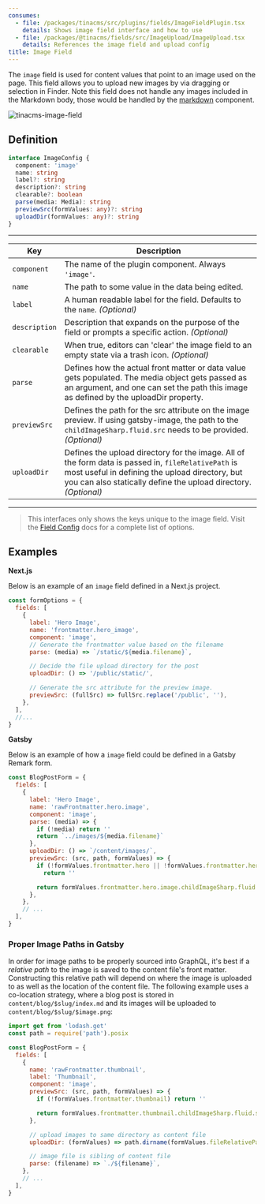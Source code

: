 ```yaml
---
consumes:
  - file: /packages/tinacms/src/plugins/fields/ImageFieldPlugin.tsx
    details: Shows image field interface and how to use
  - file: /packages/@tinacms/fields/src/ImageUpload/ImageUpload.tsx
    details: References the image field and upload config
title: Image Field
---
```


<WarningCallout body="This is an advanced-use feature, and likely not something you'll need to configure. What you probably want is the content types reference!" />

The `image` field is used for content values that point to an image used on the page. This field allows you to upload new images by via dragging or selection in Finder. Note this field does not handle any images included in the Markdown body, those would be handled by the [markdown](/docs/reference/toolkit/fields/markdown) component.

![tinacms-image-field](/img/fields/image.png)

## Definition

```typescript
interface ImageConfig {
  component: 'image'
  name: string
  label?: string
  description?: string
  clearable?: boolean
  parse(media: Media): string
  previewSrc(formValues: any)?: string
  uploadDir(formValues: any)?: string
}
```

***

| Key           | Description                                                                                                                                                                                                              |
| ------------- | ------------------------------------------------------------------------------------------------------------------------------------------------------------------------------------------------------------------------ |
| `component`   | The name of the plugin component. Always `'image'`.                                                                                                                                                                      |
| `name`        | The path to some value in the data being edited.                                                                                                                                                                         |
| `label`       | A human readable label for the field. Defaults to the `name`. *(Optional)*                                                                                                                                               |
| `description` | Description that expands on the purpose of the field or prompts a specific action. *(Optional)*                                                                                                                          |
| `clearable`   | When true, editors can 'clear' the image field to an empty state via a trash icon. *(Optional)*                                                                                                                          |
| `parse`       | Defines how the actual front matter or data value gets populated. The media object gets passed as an argument, and one can set the path this image as defined by the uploadDir property.                                 |
| `previewSrc`  | Defines the path for the src attribute on the image preview. If using gatsby-image, the path to the `childImageSharp.fluid.src` needs to be provided. *(Optional)*                                                       |
| `uploadDir`   | Defines the upload directory for the image. All of the form data is passed in, `fileRelativePath` is most useful in defining the upload directory, but you can also statically define the upload directory. *(Optional)* |

***

> This interfaces only shows the keys unique to the image field. Visit the [Field Config](https://tina.io/docs/extending-tina/custom-field-components/#default-field-plugins) docs for a complete list of options.

## Examples

**Next.js**

Below is an example of an `image` field defined in a Next.js project.

```jsx
const formOptions = {
  fields: [
    {
      label: 'Hero Image',
      name: 'frontmatter.hero_image',
      component: 'image',
      // Generate the frontmatter value based on the filename
      parse: (media) => `/static/${media.filename}`,

      // Decide the file upload directory for the post
      uploadDir: () => '/public/static/',

      // Generate the src attribute for the preview image.
      previewSrc: (fullSrc) => fullSrc.replace('/public', ''),
    },
  ],
  //...
}
```

**Gatsby**

Below is an example of how a `image` field could be defined in a Gatsby Remark form.

```javascript
const BlogPostForm = {
  fields: [
    {
      label: 'Hero Image',
      name: 'rawFrontmatter.hero.image',
      component: 'image',
      parse: (media) => {
        if (!media) return ''
        return `../images/${media.filename}`
      },
      uploadDir: () => `/content/images/`,
      previewSrc: (src, path, formValues) => {
        if (!formValues.frontmatter.hero || !formValues.frontmatter.hero.image)
          return ''

        return formValues.frontmatter.hero.image.childImageSharp.fluid.src
      },
    },
    // ...
  ],
}
```

### Proper Image Paths in Gatsby

In order for image paths to be properly sourced into GraphQL, it's best if a *relative path* to the image is saved to the content file's front matter. Constructing this relative path will depend on where the image is uploaded to as well as the location of the content file. The following example uses a co-location strategy, where a blog post is stored in `content/blog/$slug/index.md` and its images will be uploaded to `content/blog/$slug/$image.png`:

```javascript
import get from 'lodash.get'
const path = require('path').posix

const BlogPostForm = {
  fields: [
    {
      name: 'rawFrontmatter.thumbnail',
      label: 'Thumbnail',
      component: 'image',
      previewSrc: (src, path, formValues) => {
        if (!formValues.frontmatter.thumbnail) return ''

        return formValues.frontmatter.thumbnail.childImageSharp.fluid.src
      },

      // upload images to same directory as content file
      uploadDir: (formValues) => path.dirname(formValues.fileRelativePath),

      // image file is sibling of content file
      parse: (filename) => `./${filename}`,
    },
    // ...
  ],
}
```
